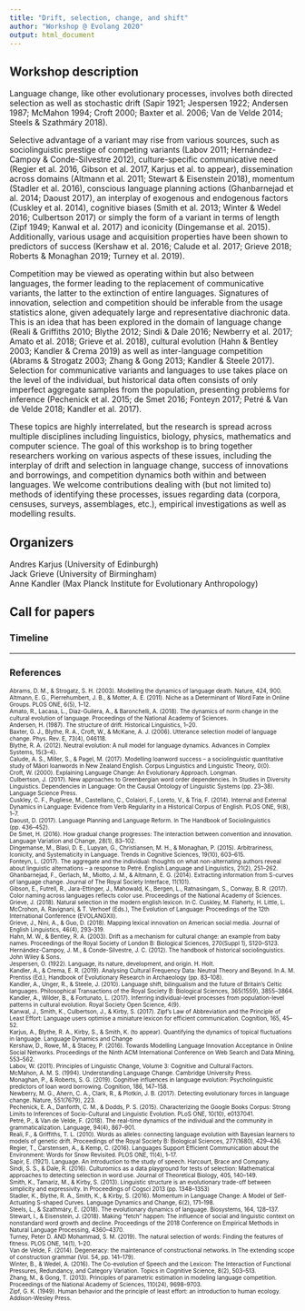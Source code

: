 ```yaml
---
title: "Drift, selection, change, and shift"
author: "Workshop @ Evolang 2020"
output: html_document
---
```



## Workshop description
 
Language change, like other evolutionary processes, involves both directed selection as well as stochastic drift (Sapir 1921; Jespersen 1922; Andersen 1987; McMahon 1994; Croft 2000; Baxter et al. 2006; Van de Velde 2014; Steels & Szathmáry 2018).

Selective advantage of a variant may rise from various sources, such as sociolinguistic prestige of competing variants (Labov 2011; Hernández-Campoy & Conde-Silvestre 2012), culture-specific communicative need (Regier et al. 2016, Gibson et al. 2017, Karjus et al. to appear), dissemination across domains (Altmann et al. 2011; Stewart & Eisenstein 2018), momentum (Stadler et al. 2016), conscious language planning actions (Ghanbarnejad et al. 2014; Daoust 2017), an interplay of exogenous and endogenous factors (Cuskley et al. 2014), cognitive biases (Smith et al. 2013; Winter & Wedel 2016; Culbertson 2017) or simply the form of a variant in terms of length (Zipf 1949; Kanwal et al. 2017) and iconicity (Dingemanse et al. 2015). Additionally, various usage and acquisition properties have been shown to predictors of success (Kershaw et al. 2016; Calude et al. 2017; Grieve 2018; Roberts & Monaghan 2019; Turney et al. 2019).

Competition may be viewed as operating within but also between languages, the former leading to the replacement of communicative variants, the latter to the extinction of entire languages. Signatures of innovation, selection and competition should be inferable from the usage statistics alone, given adequately large and representative diachronic data. This is an idea that has been explored in the domain of language change (Reali & Griffiths 2010; Blythe 2012; Sindi & Dale 2016; Newberry et al. 2017; Amato et al. 2018; Grieve et al. 2018), cultural evolution (Hahn & Bentley 2003; Kandler & Crema 2019) as well as inter-language competition (Abrams & Strogatz 2003; Zhang & Gong 2013; Kandler & Steele 2017). Selection for communicative variants and languages to use takes place on the level of the individual, but historical data often consists of only imperfect aggregate samples from the population, presenting problems for inference (Pechenick et al. 2015; de Smet 2016; Fonteyn 2017; Petré & Van de Velde 2018; Kandler et al. 2017).

These topics are highly interrelated, but the research is spread across multiple disciplines including linguistics, biology, physics, mathematics and computer science. The goal of this workshop is to bring together researchers working on various aspects of these issues, including the interplay of drift and selection in language change, success of innovations and borrowings, and competition dynamics both within and between languages. We welcome contributions dealing with (but not limited to) methods of identifying these processes, issues regarding data (corpora, censuses, surveys, assemblages, etc.), empirical investigations as well as modelling results.

## Organizers

Andres Karjus (University of Edinburgh)<br>
Jack Grieve (University of Birmingham)<br>
Anne Kandler (Max Planck Institute for Evolutionary Anthropology)

## Call for papers

### Timeline
 
---

### References

<font size="1">
Abrams, D. M., & Strogatz, S. H. (2003). Modelling the dynamics of language death. Nature, 424, 900.<br>
Altmann, E. G., Pierrehumbert, J. B., & Motter, A. E. (2011). Niche as a Determinant of Word Fate in Online Groups. PLOS ONE, 6(5), 1–12.<br>
Amato, R., Lacasa, L., Díaz-Guilera, A., & Baronchelli, A. (2018). The dynamics of norm change in the cultural evolution of language. Proceedings of the National Academy of Sciences.<br>
Andersen, H. (1987). The structure of drift. Historical Linguistics, 1–20.<br>
Baxter, G. J., Blythe, R. A., Croft, W., & McKane, A. J. (2006). Utterance selection model of language change. Phys. Rev. E, 73(4), 046118.<br>
Blythe, R. A. (2012). Neutral evolution: A null model for language dynamics. Advances in Complex Systems, 15(3–4).<br>
Calude, A. S., Miller, S., & Pagel, M. (2017). Modelling loanword success – a sociolinguistic quantitative study of Māori loanwords in New Zealand English. Corpus Linguistics and Linguistic Theory, 0(0).<br>
Croft, W. (2000). Explaining Language Change: An Evolutionary Approach. Longman.<br>
Culbertson, J. (2017). New approaches to Greenbergian word order dependencies. In Studies in Diversity Linguistics. Dependencies in Language: On the Causal Ontology of Linguistic Systems (pp. 23–38). Language Science Press.<br>
Cuskley, C. F., Pugliese, M., Castellano, C., Colaiori, F., Loreto, V., & Tria, F. (2014). Internal and External Dynamics in Language: Evidence from Verb Regularity in a Historical Corpus of English. PLOS ONE, 9(8), 1–7.<br>
Daoust, D. (2017). Language Planning and Language Reform. In The Handbook of Sociolinguistics (pp. 436–452).<br>
De Smet, H. (2016). How gradual change progresses: The interaction between convention and innovation. Language Variation and Change, 28(1), 83–102.<br>
Dingemanse, M., Blasi, D. E., Lupyan, G., Christiansen, M. H., & Monaghan, P. (2015). Arbitrariness, Iconicity, and Systematicity in Language. Trends in Cognitive Sciences, 19(10), 603–615.<br>
Fonteyn, L. (2017). The aggregate and the individual: thoughts on what non-alternating authors reveal about linguistic alternations – a response to Petré. English Language and Linguistics, 21(2), 251–262.<br>
Ghanbarnejad, F., Gerlach, M., Miotto, J. M., & Altmann, E. G. (2014). Extracting information from S-curves of language change. Journal of The Royal Society Interface, 11(101).<br>
Gibson, E., Futrell, R., Jara-Ettinger, J., Mahowald, K., Bergen, L., Ratnasingam, S., Conway, B. R. (2017). Color naming across languages reflects color use. Proceedings of the National Academy of Sciences.<br>
Grieve, J. (2018). Natural selection in the modern english lexicon. In C. Cuskley, M. Flaherty, H. Little, L. McCrohon, A. Ravignani, & T. Verhoef (Eds.), The Evolution of Language: Proceedings of the 12th International Conference (EVOLANGXII).<br>
Grieve, J., Nini, A., & Guo, D. (2018). Mapping lexical innovation on American social media. Journal of English Linguistics, 46(4), 293–319. <br>
Hahn, M. W., & Bentley, R. A. (2003). Drift as a mechanism for cultural change: an example from baby names. Proceedings of the Royal Society of London B: Biological Sciences, 270(Suppl 1), S120–S123.<br>
Hernández-Campoy, J. M., & Conde-Silvestre, J. C. (2012). The handbook of historical sociolinguistics. John Wiley & Sons.<br>
Jespersen, O. (1922). Language, its nature, development, and origin. H. Holt.<br>
Kandler, A., & Crema, E. R. (2019). Analysing Cultural Frequency Data: Neutral Theory and Beyond. In A. M. Prentiss (Ed.), Handbook of Evolutionary Research in Archaeology (pp. 83–108).<br>
Kandler, A., Unger, R., & Steele, J. (2010). Language shift, bilingualism and the future of Britain’s Celtic languages. Philosophical Transactions of the Royal Society B: Biological Sciences, 365(1559), 3855–3864.<br>
Kandler, A., Wilder, B., & Fortunato, L. (2017). Inferring individual-level processes from population-level patterns in cultural evolution. Royal Society Open Science, 4(9).<br>
Kanwal, J., Smith, K., Culbertson, J., & Kirby, S. (2017). Zipf’s Law of Abbreviation and the Principle of Least Effort: Language users optimise a miniature lexicon for efficient communication. Cognition, 165, 45–52.<br>
Karjus, A., Blythe, R. A., Kirby, S., & Smith, K. (to appear). Quantifying the dynamics of topical fluctuations in language. Language Dynamics and Change<br>
Kershaw, D., Rowe, M., & Stacey, P. (2016). Towards Modelling Language Innovation Acceptance in Online Social Networks. Proceedings of the Ninth ACM International Conference on Web Search and Data Mining, 553–562.<br>
Labov, W. (2011). Principles of Linguistic Change, Volume 3: Cognitive and Cultural Factors.<br>
McMahon, A. M. S. (1994). Understanding Language Change. Cambridge University Press.<br>
Monaghan, P., & Roberts, S. G. (2019). Cognitive influences in language evolution: Psycholinguistic predictors of loan word borrowing. Cognition, 186, 147–158.<br>
Newberry, M. G., Ahern, C. A., Clark, R., & Plotkin, J. B. (2017). Detecting evolutionary forces in language change. Nature, 551(7679), 223.<br>
Pechenick, E. A., Danforth, C. M., & Dodds, P. S. (2015). Characterizing the Google Books Corpus: Strong Limits to Inferences of Socio-Cultural and Linguistic Evolution. PLoS ONE, 10(10), e0137041.<br>
Petré, P., & Van de Velde, F. (2018). The real-time dynamics of the individual and the community in grammaticalization. Language, 94(4), 867–901.<br>
Reali, F., & Griffiths, T. L. (2010). Words as alleles: connecting language evolution with Bayesian learners to models of genetic drift. Proceedings of the Royal Society B: Biological Sciences, 277(1680), 429–436.<br>
Regier, T., Carstensen, A., & Kemp, C. (2016). Languages Support Efficient Communication about the Environment: Words for Snow Revisited. PLOS ONE, 11(4), 1–17.<br>
Sapir, E. (1921). Language. An introduction to the study of speech. Harcourt, Brace and Company.<br>
Sindi, S. S., & Dale, R. (2016). Culturomics as a data playground for tests of selection: Mathematical approaches to detecting selection in word use. Journal of Theoretical Biology, 405, 140–149.<br>
Smith, K., Tamariz, M., & Kirby, S. (2013). Linguistic structure is an evolutionary trade-off between simplicity and expressivity. In Proceedings of Cogsci 2013 (pp. 1348–1353)<br>
Stadler, K., Blythe, R. A., Smith, K., & Kirby, S. (2016). Momentum in Language Change: A Model of Self-Actuating S-shaped Curves. Language Dynamics and Change, 6(2), 171–198.<br>
Steels, L., & Szathmáry, E. (2018). The evolutionary dynamics of language. Biosystems, 164, 128–137.<br>
Stewart, I., & Eisenstein, J. (2018). Making “fetch” happen: The influence of social and linguistic context on nonstandard word growth and decline. Proceedings of the 2018 Conference on Empirical Methods in Natural Language Processing, 4360–4370.<br>
Turney, Peter D. AND Mohammad, S. M. (2019). The natural selection of words: Finding the features of fitness. PLOS ONE, 14(1), 1–20.<br>
Van de Velde, F. (2014). Degeneracy: the maintenance of constructional networks. In The extending scope of construction grammar (Vol. 54, pp. 141–179).<br>
Winter, B., & Wedel, A. (2016). The Co-evolution of Speech and the Lexicon: The Interaction of Functional Pressures, Redundancy, and Category Variation. Topics in Cognitive Science, 8(2), 503–513.<br>
Zhang, M., & Gong, T. (2013). Principles of parametric estimation in modeling language competition. Proceedings of the National Academy of Sciences, 110(24), 9698–9703.<br>
Zipf, G. K. (1949). Human behavior and the principle of least effort: an introduction to human ecology. Addison-Wesley Press.

</font>

